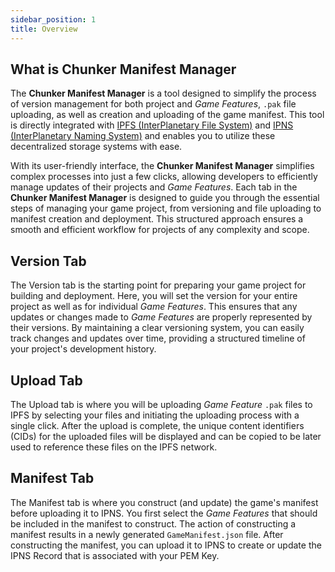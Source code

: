 ```yaml
---
sidebar_position: 1
title: Overview
---
```


## What is Chunker Manifest Manager

The **Chunker Manifest Manager** is a tool designed to simplify the process of
version management for both project and *Game Features*, `.pak` file uploading, as
well as creation and uploading of the game manifest.
This tool is directly integrated with
[IPFS (InterPlanetary File System)](https://docs.ipfs.tech/)
and [IPNS (InterPlanetary Naming System)](https://docs.ipfs.tech/concepts/ipns/)
and enables you to utilize these decentralized storage systems with ease.

With its user-friendly interface, the **Chunker Manifest Manager** simplifies
complex processes into just a few clicks, allowing developers to efficiently
manage updates of their projects and *Game Features*.
Each tab in the **Chunker Manifest Manager** is designed to guide you through
the essential steps of managing your game project, from versioning and file
uploading to manifest creation and deployment.
This structured approach ensures a smooth and efficient workflow for projects of
any complexity and scope.

## Version Tab

The Version tab is the starting point for preparing your game project for
building and deployment. Here, you will set the version for your entire project
as well as for individual *Game Features*. This ensures that any updates or
changes made to *Game Features* are properly represented by their versions. By
maintaining a clear versioning system, you can easily track changes and updates
over time, providing a structured timeline of your project's development
history.

## Upload Tab

The Upload tab is where you will be uploading *Game Feature* `.pak` files to
IPFS by selecting your files and initiating the uploading process with a single
click. After the upload is complete, the unique content identifiers (CIDs) for
the uploaded files will be displayed and can be copied to be later used to
reference these files on the IPFS network.

## Manifest Tab

The Manifest tab is where you construct (and update) the game's manifest before
uploading it to IPNS. You first select the *Game Features* that should be
included in the manifest to construct. The action of constructing a manifest
results in a newly generated `GameManifest.json` file. After constructing the
manifest, you can upload it to IPNS to create or update the IPNS Record that is
associated with your PEM Key.


